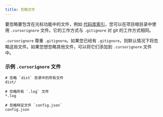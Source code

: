 ---
title: 忽略文件
---

要忽略要包含在光标功能中的文件，例如 [代码库索引](/context/codebase-indexing)，您可以在项目根目录中使用 `.cursorignore` 文件。它的工作方式与 `.gitignore` 对 git 的工作方式相同。

`.cursorignore` 尊重 `.gitignore`。如果您已经有 `.gitignore`，则默认情况下将忽略这些文件。如果您想忽略其他文件，可以将它们添加到 `.cursorignore` 文件中。

### 示例 `.cursorignore` 文件

```
# 忽略 `dist` 目录中的所有文件
dist/

# 忽略所有 `.log` 文件
*.log

# 忽略特定文件 `config.json`
config.json
```
